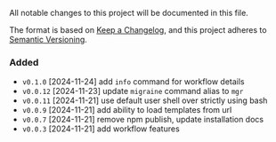 All notable changes to this project will be documented in this file.

The format is based on [Keep a Changelog](https://keepachangelog.com/en/1.1.0/),
and this project adheres to [Semantic Versioning](https://semver.org/spec/v2.0.0.html).

### Added

- `v0.1.0`  [2024-11-24] add `info` command for workflow details
- `v0.0.12` [2024-11-23] update `migraine` command alias to `mgr`
- `v0.0.11` [2024-11-21] use default user shell over strictly using bash
- `v0.0.9`  [2024-11-21] add ability to load templates from url
- `v0.0.7`  [2024-11-21] remove npm publish, update installation docs
- `v0.0.3`  [2024-11-21] add workflow features
